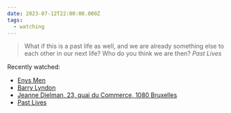 ```yaml
---
date: 2023-07-12T22:00:00.000Z
tags:
  - watching
---
```

> What if this is a past life as well, and we are already something else to each other in our next life? Who do you think we are then?
> <cite><i>Past Lives</i></cite>

Recently watched:

* [Enys Men](https://letterboxd.com/film/enys-men/)
* [Barry Lyndon](https://letterboxd.com/film/barry-lyndon/)
* [Jeanne Dielman, 23, quai du Commerce, 1080 Bruxelles](https://letterboxd.com/film/jeanne-dielman-23-quai-du-commerce-1080-bruxelles/)
* [Past Lives](https://letterboxd.com/film/past-lives/)